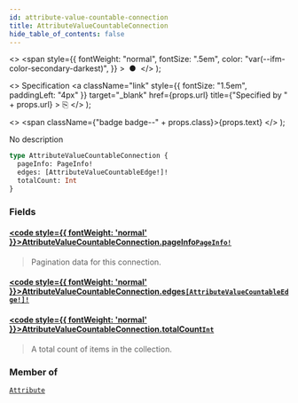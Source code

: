 ```yaml
---
id: attribute-value-countable-connection
title: AttributeValueCountableConnection
hide_table_of_contents: false
---
```


  <>
    <span
      style={{
        fontWeight: "normal",
        fontSize: ".5em",
        color: "var(--ifm-color-secondary-darkest)",
      }}
    >
      &nbsp;●&nbsp;
    </span>
  </>
);

  <>
    Specification
    <a
      className="link"
      style={{ fontSize: "1.5em", paddingLeft: "4px" }}
      target="\_blank"
      href={props.url}
      title={"Specified by " + props.url}
    >
      ⎘
    </a>
  </>
);

  <>
    <span className={"badge badge--" + props.class}>{props.text}</span>
  </>
);

No description

```graphql
type AttributeValueCountableConnection {
  pageInfo: PageInfo!
  edges: [AttributeValueCountableEdge!]!
  totalCount: Int
}
```

### Fields

#### [<code style={{ fontWeight: 'normal' }}>AttributeValueCountableConnection.<b>pageInfo</b></code>](#)<Bullet />[`PageInfo!`](../../../storefront/miscellaneous/objects/page-info) <Badge class="secondary" text="non-null"/> <Badge class="secondary" text="object"/>

> Pagination data for this connection.

#### [<code style={{ fontWeight: 'normal' }}>AttributeValueCountableConnection.<b>edges</b></code>](#)<Bullet />[`[AttributeValueCountableEdge!]!`](../../../storefront/miscellaneous/objects/attribute-value-countable-edge) <Badge class="secondary" text="non-null"/> <Badge class="secondary" text="object"/>

>

#### [<code style={{ fontWeight: 'normal' }}>AttributeValueCountableConnection.<b>totalCount</b></code>](#)<Bullet />[`Int`](../../../storefront/miscellaneous/scalars/int) <Badge class="secondary" text="scalar"/>

> A total count of items in the collection.

### Member of

[`Attribute`](../../../storefront/attributes/objects/attribute) <Badge class="secondary" text="object"/>
